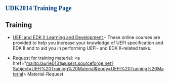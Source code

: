 {{UDK2014}}
<span style="font-size: 15.0pt; text-align: center; font-family: Verdana; color: #004280; font-weight: bold; font-style: normal">UDK2014 Training Page</span>


== Training ==


* <a href="https://github.com/tianocore/tianocore.github.io/wiki/UEFI EDKII Learning Dev" title="UEFI EDKII Learning Dev"> UEFI and EDK II Learning and Development </a>- These online courses are provided to help you increase your knowledge of UEFI specification and EDK II and to aid you in performing UEFI- and EDK II-related tasks.

* Request for training material: <a href="mailto:laurie0131@users.sourceforge.net?Subject=UEFI%20Training%20Material&body=UEFI%20Training%20Material>  Material-Request</a>

